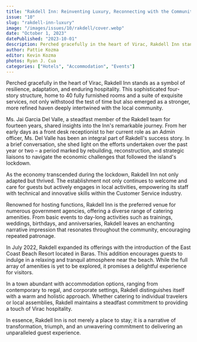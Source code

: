 ```yaml
---
title: "Rakdell Inn: Reinventing Luxury, Reconnecting with the Community"
issue: "10"
slug: "rakdell-inn-luxury"
image: "/images/issues/10/rakdell/cover.webp"
date: "October 1, 2023"
datePublished: "2023-10-01"
description: Perched gracefully in the heart of Virac, Rakdell Inn stands as a symbol of resilience, adaptation, and enduring hospitality.
author: Pattie Kozma
editor: Kevin Kozma
photos: Ryan J. Cua
categories: ["Hotels", "Accommodation", "Events"]
---
```


Perched gracefully in the heart of Virac, Rakdell Inn stands as a symbol of resilience, adaptation, and enduring hospitality. This sophisticated four-story structure, home to 40 fully furnished rooms and a suite of exquisite services, not only withstood the test of time but also emerged as a stronger, more refined haven deeply intertwined with the local community.

Ms. Jai Garcia Del Valle, a steadfast member of the Rakdell team for fourteen years, shared insights into the Inn's remarkable journey. From her early days as a front desk receptionist to her current role as an Admin officer, Ms. Del Valle has been an integral part of Rakdell's success story. In a brief conversation, she shed light on the efforts undertaken over the past year or two – a period marked by rebuilding, reconstruction, and strategic liaisons to navigate the economic challenges that followed the island's lockdown.

<BlogImage
  width="1000"
  height="1000"
  className="w-full"
  src="/images/issues/10/rakdell/image-3.webp"
  alt="The front desk and lobby of Rakdell Inn"
/>

As the economy transcended during the lockdown, Rakdell Inn not only adapted but thrived. The establishment not only continues to welcome and care for guests but actively engages in local activities, empowering its staff with technical and innovative skills within the Customer Service industry.

Renowned for hosting functions, Rakdell Inn is the preferred venue for numerous government agencies, offering a diverse range of catering amenities. From basic events to day-long activities such as trainings, weddings, birthdays, and anniversaries, Rakdell leaves an enchanting narrative impression that resonates throughout the community, encouraging repeated patronage.

<BlogImage
  width="1000"
  height="1000"
  className="w-full"
  src="/images/issues/10/rakdell/image-4.webp"
  alt="The function hall of Rakdell where many events are held"
/>

In July 2022, Rakdell expanded its offerings with the introduction of the East Coast Beach Resort located in Baras. This addition encourages guests to indulge in a relaxing and tranquil atmosphere near the beach. While the full array of amenities is yet to be explored, it promises a delightful experience for visitors.

<TwoColumn>
  <BlogImage
    width="1000"
    height="1000"
    className="w-full"
    src="/images/issues/10/rakdell/image-1.webp"
    alt="Scenes of the inside of Rakdell's rooms"
  />
  <BlogImage
    width="1000"
    height="1000"
    className="w-full"
    src="/images/issues/10/rakdell/image-2.webp"
    alt="Scenes of the inside of Rakdell's rooms"
  />
</TwoColumn>

<BlogImage
  width="1000"
  height="1000"
  className="w-full"
  src="/images/issues/10/rakdell/image-5.webp"
  alt="Scenes of the inside of Rakdell's rooms"
/>

In a town abundant with accommodation options, ranging from contemporary to regal,
and corporate settings, Rakdell distinguishes itself with a warm and holistic approach.
Whether catering to individual travelers or local assemblies, Rakdell maintains a
steadfast commitment to providing a touch of Virac hospitality.

In essence, Rakdell Inn is not merely a place to stay; it is a narrative of transformation, triumph, and an unwavering commitment to delivering an unparalleled guest experience.
